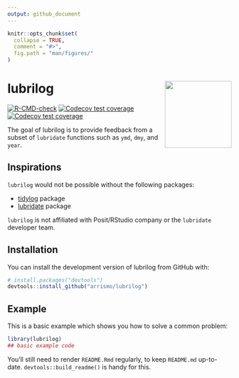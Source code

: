 ```yaml
---
output: github_document
---
```


<!-- README.md is generated from README.Rmd. Please edit that file -->

```r
knitr::opts_chunk$set(
  collapse = TRUE,
  comment = "#>",
  fig.path = "man/figures/"
)
```

# lubrilog <img src="man/figures/lubrilog.png" align="right" height="150" width="150"/>

<!-- badges: start -->

[![R-CMD-check](https://github.com/arrismo/lubrilog/actions/workflows/R-CMD-check.yaml/badge.svg)](https://github.com/arrismo/lubrilog/actions/workflows/R-CMD-check.yaml) [![Codecov test coverage](https://codecov.io/gh/arrismo/lubrilog/graph/badge.svg)](https://app.codecov.io/gh/arrismo/lubrilog)
[![Codecov test coverage](https://codecov.io/gh/arrismo/lubrilog/graph/badge.svg)](https://app.codecov.io/gh/arrismo/lubrilog)
<!-- badges: end -->

The goal of lubrilog is to provide feedback from a subset of `lubridate` functions such as `ymd`, `dmy`, and `year`.

## Inspirations

`lubrilog` would not be possible without the following packages:

-   [tidylog](https://github.com/elbersb/tidylog/tree/master?tab=readme-ov-file) package
-   [lubridate](https://github.com/tidyverse/lubridate) package

`lubrilog` is not affiliated with Posit/RStudio company or the `lubridate` developer team.

## Installation

You can install the development version of lubrilog from GitHub with:

``` r
# install.packages("devtools")
devtools::install_github("arrismo/lubrilog")
```

## Example

This is a basic example which shows you how to solve a common problem:

```r
library(lubrilog)
## basic example code
```

You'll still need to render `README.Rmd` regularly, to keep `README.md` up-to-date. `devtools::build_readme()` is handy for this.
